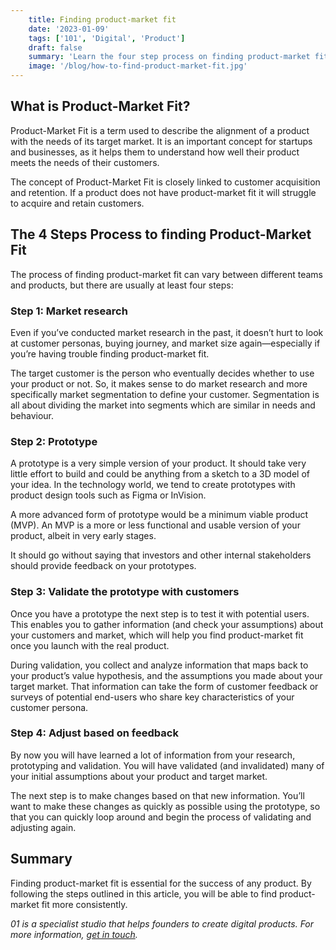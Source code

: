 ```yaml
---
    title: Finding product-market fit
    date: '2023-01-09'
    tags: ['101', 'Digital', 'Product']
    draft: false
    summary: 'Learn the four step process on finding product-market fit'
    image: '/blog/how-to-find-product-market-fit.jpg'
---
```


## What is Product-Market Fit?

Product-Market Fit is a term used to describe the alignment of a product with the needs of its target market. It is an important concept for startups and businesses, as it helps them to understand how well their product meets the needs of their customers.

The concept of Product-Market Fit is closely linked to customer acquisition and retention. If a product does not have product-market fit it will struggle to acquire and retain customers.

## The 4 Steps Process to finding Product-Market Fit

The process of finding product-market fit can vary between different teams and products, but there are usually at least four steps:

### Step 1: Market research

Even if you’ve conducted market research in the past, it doesn’t hurt to look at customer personas, buying journey, and market size again—especially if you’re having trouble finding product-market fit.

The target customer is the person who eventually decides whether to use your product or not. So, it makes sense to do market research and more specifically market segmentation to define your customer. Segmentation is all about dividing the market into segments which are similar in needs and behaviour.

### Step 2: Prototype

A prototype is a very simple version of your product. It should take very little effort to build and could be anything from a sketch to a 3D model of your idea. In the technology world, we tend to create prototypes with product design tools such as Figma or InVision.

A more advanced form of prototype would be a minimum viable product (MVP). An MVP is a more or less functional and usable version of your product, albeit in very early stages.

It should go without saying that investors and other internal stakeholders should provide feedback on your prototypes.

### Step 3: Validate the prototype with customers

Once you have a prototype the next step is to test it with potential users. This enables you to gather information (and check your assumptions) about your customers and market, which will help you find product-market fit once you launch with the real product.

During validation, you collect and analyze information that maps back to your product’s value hypothesis, and the assumptions you made about your target market. That information can take the form of customer feedback or surveys of potential end-users who share key characteristics of your customer persona.

### Step 4: Adjust based on feedback

By now you will have learned a lot of information from your research, prototyping and validation. You will have validated (and invalidated) many of your initial assumptions about your product and target market.

The next step is to make changes based on that new information. You’ll want to make these changes as quickly as possible using the prototype, so that you can quickly loop around and begin the process of validating and adjusting again.

## Summary

Finding product-market fit is essential for the success of any product. By following the steps outlined in this article, you will be able to find product-market fit more consistently.

_01 is a specialist studio that helps founders to create digital products. For more information, [get in touch](/#Contact)._
